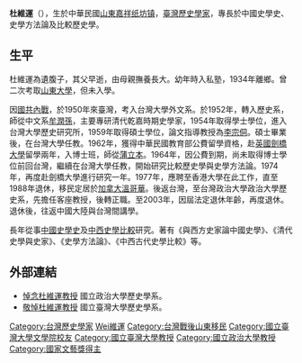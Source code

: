 {{notability unreferenced|time=2011-01-03T09:50:34+00:00}}
'''杜維運'''（{{bd|1928年|12月11日|2012年|9月1日|catIdx=Du杜維運}}），生於中華民國[[山東|山東]][[嘉祥縣|嘉祥纸坊镇]]，[[臺灣|臺灣]][[歷史學家|歷史學家]]，專長於中國史學史、史學方法論及比較歷史學。

== 生平 ==
杜維運為遺腹子，其父早逝，由母親撫養長大。幼年時入私塾，1934年離鄉。曾二次考取[[山東大學|山東大學]]，但未入學。

因[[國共內戰|國共內戰]]，於1950年來臺灣，考入台灣大學外文系。於1952年，轉入歷史系，師從中文系[[牟潤孫|牟潤孫]]，主要專研清代乾嘉時期史學家，1954年取得學士學位，進入台灣大學歷史研究所，1959年取得碩士學位，論文指導教授為[[李宗侗|李宗侗]]。碩士畢業後，在台灣大學任教。1962年，獲得中華民國教育部公費留學資格，赴[[英國|英國]][[劍橋大學|劍橋大學]]留學兩年，入博士班，師從[[蒲立本|蒲立本]]。1964年，因公費到期，尚未取得博士學位前回台灣，繼續在台灣大學任教，開始研究比較歷史學與史學方法論。1974年，再度赴劍橋大學進行研究一年。1977年，應聘至香港大學在此工作，直至1988年退休，移民定居於[[加拿大|加拿大]][[溫哥華|溫哥華]]。後返台灣，至台灣政治大學政治大學歷史系，先擔任客座教授，後轉正職。至2003年，因屆法定退休年齡，再度退休。退休後，往返中國大陸與台灣間講學。

長年從事[[中國史學史|中國史學史]]及[[中西史學比較|中西史學比較]]研究。著有《與西方史家論中國史學》、《清代史學與史家》、《史學方法論》、《中西古代史學比較》等。

==外部連結==
*[https://web.archive.org/web/20160304075458/http://www.history.nccu.edu.tw/app/news.php?Sn=314 悼念杜維運教授] 國立政治大學歷史學系。
*[http://homepage.ntu.edu.tw/~history/public_html/09news/office_120904.html 敬悼杜維運教授] {{Wayback|url=http://homepage.ntu.edu.tw/~history/public_html/09news/office_120904.html |date=20160305210641 }} 國立臺灣大學歷史學系。

{{臺灣學者小作品}}

{{DEFAULTSORT:Du杜維運}}
[[Category:台灣歷史學家|Category:台灣歷史學家]]
[[Category:杜姓|Wei維運]]
[[Category:台灣戰後山東移民|Category:台灣戰後山東移民]]
[[Category:國立臺灣大學文學院校友|Category:國立臺灣大學文學院校友]]
[[Category:國立臺灣大學教授|Category:國立臺灣大學教授]]
[[Category:國立政治大學教授|Category:國立政治大學教授]]
[[Category:國家文藝獎得主|Category:國家文藝獎得主]]